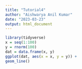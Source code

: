 ```yaml
---
title: "Tutorial4"
author: "Aishwarya Anil Kumar"
date: "2023-03-23"
output: html_document
---
```


```r
library(tidyverse)
x = seq(1:100)
y = rnorm(100)
dat = data.frame(x, y)
ggplot(dat, aes(x = x, y = y)) +
geom_line()

```

